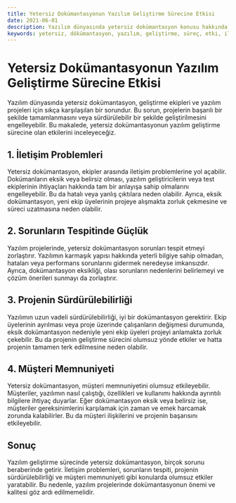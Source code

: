 ```yaml
---
title: Yetersiz Dokümantasyonun Yazılım Geliştirme Sürecine Etkisi
date: 2021-06-01
description: Yazılım dünyasında yetersiz dokümantasyon konusu hakkında yapılan araştırmalar, bu durumun yazılım geliştirme sürecine nasıl bir etki yarattığına dair farklı bakış açıları sunmaktadır.
keywords: yetersiz, dökümantasyon, yazılım, geliştirme, süreç, etki, iletişim, sorun, tespit, sürdürülebilirlik, müşteri, memnuniyeti
---
```


# Yetersiz Dokümantasyonun Yazılım Geliştirme Sürecine Etkisi

Yazılım dünyasında yetersiz dokümantasyon, geliştirme ekipleri ve yazılım projeleri için sıkça karşılaşılan bir sorundur. Bu sorun, projelerin başarılı bir şekilde tamamlanmasını veya sürdürülebilir bir şekilde geliştirilmesini engelleyebilir. Bu makalede, yetersiz dokümantasyonun yazılım geliştirme sürecine olan etkilerini inceleyeceğiz.

## 1. İletişim Problemleri

Yetersiz dokümantasyon, ekipler arasında iletişim problemlerine yol açabilir. Dokümanların eksik veya belirsiz olması, yazılım geliştiricilerin veya test ekiplerinin ihtiyaçları hakkında tam bir anlayışa sahip olmalarını engelleyebilir. Bu da hatalı veya yanlış çıktılara neden olabilir. Ayrıca, eksik dokümantasyon, yeni ekip üyelerinin projeye alışmakta zorluk çekmesine ve süreci uzatmasına neden olabilir.

## 2. Sorunların Tespitinde Güçlük

Yazılım projelerinde, yetersiz dokümantasyon sorunları tespit etmeyi zorlaştırır. Yazılımın karmaşık yapısı hakkında yeterli bilgiye sahip olmadan, hataları veya performans sorunlarını gidermek neredeyse imkansızdır. Ayrıca, dokümantasyon eksikliği, olası sorunların nedenlerini belirlemeyi ve çözüm önerileri sunmayı da zorlaştırır.

## 3. Projenin Sürdürülebilirliği

Yazılımın uzun vadeli sürdürülebilirliği, iyi bir dokümantasyon gerektirir. Ekip üyelerinin ayrılması veya proje üzerinde çalışanların değişmesi durumunda, eksik dokümantasyon nedeniyle yeni ekip üyeleri projeyi anlamakta zorluk çekebilir. Bu da projenin geliştirme sürecini olumsuz yönde etkiler ve hatta projenin tamamen terk edilmesine neden olabilir.

## 4. Müşteri Memnuniyeti

Yetersiz dokümantasyon, müşteri memnuniyetini olumsuz etkileyebilir. Müşteriler, yazılımın nasıl çalıştığı, özellikleri ve kullanımı hakkında ayrıntılı bilgilere ihtiyaç duyarlar. Eğer dokümantasyon eksik veya belirsiz ise, müşteriler gereksinimlerini karşılamak için zaman ve emek harcamak zorunda kalabilirler. Bu da müşteri ilişkilerini ve projenin başarısını etkileyebilir.

## Sonuç

Yazılım geliştirme sürecinde yetersiz dokümantasyon, birçok sorunu beraberinde getirir. İletişim problemleri, sorunların tespiti, projenin sürdürülebilirliği ve müşteri memnuniyeti gibi konularda olumsuz etkiler yaratabilir. Bu nedenle, yazılım projelerinde dokümantasyonun önemi ve kalitesi göz ardı edilmemelidir.